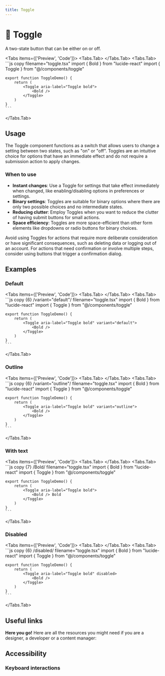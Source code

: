 ```yaml
---
title: Toggle
---
```



# 💠 Toggle

A two-state button that can be either on or off.

<Tabs items={['Preview', 'Code']}>
  <Tabs.Tab>
    <TogglePreview />
  </Tabs.Tab>
  <Tabs.Tab>
    ```js copy filename="toggle.tsx"
    import { Bold } from "lucide-react"
    import { Toggle } from "@/components/toggle"

    export function ToggleDemo() {
        return (
            <Toggle aria-label="Toggle bold">
                <Bold />
            </Toggle>
        )
    }
    ```
  </Tabs.Tab>
</Tabs>

## Usage

The Toggle component functions as a switch that allows users to change a setting between two states, such as "on" or "off". Toggles are an intuitive choice for options that have an immediate effect and do not require a submission action to apply changes.

### When to use
- **Instant changes**: Use a Toggle for settings that take effect immediately when changed, like enabling/disabling options in preferences or settings.
- **Binary settings**: Toggles are suitable for binary options where there are only two possible choices and no intermediate states.
- **Reducing clutter**: Employ Toggles when you want to reduce the clutter of having submit buttons for small actions.
- **Space efficiency**: Toggles are more space-efficient than other form elements like dropdowns or radio buttons for binary choices.

Avoid using Toggles for actions that require more deliberate consideration or have significant consequences, such as deleting data or logging out of an account. For actions that need confirmation or involve multiple steps, consider using buttons that trigger a confirmation dialog.

## Examples

### Default

<Tabs items={['Preview', 'Code']}>
  <Tabs.Tab>
    <ToggleDefault />
  </Tabs.Tab>
  <Tabs.Tab>
    ```js copy {6} /variant="default"/ filename="toggle.tsx"
    import { Bold } from "lucide-react"
    import { Toggle } from "@/components/toggle"

    export function ToggleDemo() {
        return (
            <Toggle aria-label="Toggle bold" variant="default">
                <Bold />
            </Toggle>
        )
    }
    ```
  </Tabs.Tab>
</Tabs>

### Outline

<Tabs items={['Preview', 'Code']}>
  <Tabs.Tab>
    <ToggleOutline />
  </Tabs.Tab>
  <Tabs.Tab>
    ```js copy {6} /variant="outline"/ filename="toggle.tsx"
    import { Bold } from "lucide-react"
    import { Toggle } from "@/components/toggle"

    export function ToggleDemo() {
        return (
            <Toggle aria-label="Toggle bold" variant="outline">
                <Bold />
            </Toggle>
        )
    }
    ```
  </Tabs.Tab>
</Tabs>

### With text

<Tabs items={['Preview', 'Code']}>
  <Tabs.Tab>
    <ToggleWithText />
  </Tabs.Tab>
  <Tabs.Tab>
    ```js copy {7} /Bold/ filename="toggle.tsx"
    import { Bold } from "lucide-react"
    import { Toggle } from "@/components/toggle"

    export function ToggleDemo() {
        return (
            <Toggle aria-label="Toggle bold">
                <Bold /> Bold
            </Toggle>
        )
    }
    ```
  </Tabs.Tab>
</Tabs>

### Disabled

<Tabs items={['Preview', 'Code']}>
  <Tabs.Tab>
    <ToggleDisabled />
  </Tabs.Tab>
  <Tabs.Tab>
    ```js copy {6} /disabled/ filename="toggle.tsx"
    import { Bold } from "lucide-react"
    import { Toggle } from "@/components/toggle"

    export function ToggleDemo() {
        return (
            <Toggle aria-label="Toggle bold" disabled>
                <Bold />
            </Toggle>
        )
    }
    ```
  </Tabs.Tab>
</Tabs>


## Useful links

**Here you go!** Here are all the resources you might need if you are a designer, a developer or a content manager:

<Cards className='mt-8'>
  <Card
    title="🤖 Storybook"
    href="https://www.stories.fusillo.design/?path=/docs/components-toggle--documentation"
  />
  <Card
    title="🪄 Figma"
    href="https://www.figma.com/file/acdO58jx9zgGfkKu6htrx2/%F0%9F%94%B5-Fusillo-Design-System?type=design&node-id=540%3A8885&mode=design&t=7r34RfU06jHXNJDx-1"
  />
  <Card
    title="🐝 API Reference"
    href="https://www.radix-ui.com/primitives/docs/components/toggle#api-reference"
  />
</Cards>


## Accessibility

### Keyboard interactions

<AccessibilityTable rows={toggleAccessibilityData} />
